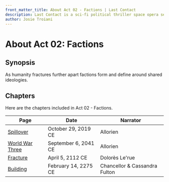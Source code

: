 ```yaml
---
front_matter_title: About Act 02 - Factions | Last Contact
description: Last Contact is a sci-fi political thriller space opera set in the 23rd and 24th centuries. This compendium has an encyclopedia like documentation of various items
author: Josie Troiani
---
```

# About Act 02: Factions

## Synopsis

As humanity fractures further apart factions form and define around shared ideologies.

## Chapters

Here are the chapters included in Act 02 - Factions.

| Page | Date | Narrator |
| --------------- | ------------ | ----- |
| [Spillover](/lastcontact/factions/spillover.mdx) | October 29, 2019 CE | Allorien |
| [World War Three](/lastcontact/factions/worldwarthree.mdx) | September 6, 2041 CE | Allorien |
| [Fracture](/lastcontact/factions/fracture.mdx) | April 5, 2112 CE | Dolorès Le'rue |
| [Building](/lastcontact/factions/building.mdx) | February 14, 2275 CE | Chancellor & Cassandra Fulton |
